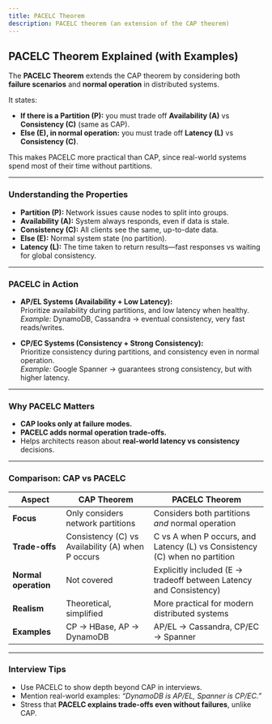 ```yaml
---
title: PACELC Theorem
description: PACELC theorem (an extension of the CAP theorem)
---
```


## PACELC Theorem Explained (with Examples)

The **PACELC Theorem** extends the CAP theorem by considering both **failure scenarios** and **normal operation** in distributed systems.  

It states:

- **If there is a Partition (P):** you must trade off **Availability (A)** vs **Consistency (C)** (same as CAP).  
- **Else (E), in normal operation:** you must trade off **Latency (L)** vs **Consistency (C)**.  

This makes PACELC more practical than CAP, since real-world systems spend most of their time without partitions.

---

### Understanding the Properties

- **Partition (P):** Network issues cause nodes to split into groups.
- **Availability (A):** System always responds, even if data is stale.
- **Consistency (C):** All clients see the same, up-to-date data.
- **Else (E):** Normal system state (no partition).
- **Latency (L):** The time taken to return results—fast responses vs waiting for global consistency.

---

### PACELC in Action

- **AP/EL Systems (Availability + Low Latency):**  
  Prioritize availability during partitions, and low latency when healthy.  
  *Example:* DynamoDB, Cassandra → eventual consistency, very fast reads/writes.

- **CP/EC Systems (Consistency + Strong Consistency):**  
  Prioritize consistency during partitions, and consistency even in normal operation.  
  *Example:* Google Spanner → guarantees strong consistency, but with higher latency.

---

### Why PACELC Matters

- **CAP looks only at failure modes.**  
- **PACELC adds normal operation trade-offs.**  
- Helps architects reason about **real-world latency vs consistency** decisions.

---

### Comparison: CAP vs PACELC

| **Aspect**          | **CAP Theorem**                                | **PACELC Theorem**                                                        |
|----------------------|-----------------------------------------------|----------------------------------------------------------------------------|
| **Focus**           | Only considers network partitions              | Considers both partitions *and* normal operation                          |
| **Trade-offs**      | Consistency (C) vs Availability (A) when P occurs | C vs A when P occurs, and Latency (L) vs Consistency (C) when no partition |
| **Normal operation**| Not covered                                    | Explicitly included (E → tradeoff between Latency and Consistency)        |
| **Realism**         | Theoretical, simplified                        | More practical for modern distributed systems                             |
| **Examples**        | CP → HBase, AP → DynamoDB                      | AP/EL → Cassandra, CP/EC → Spanner                                        |

---

### Interview Tips

- Use PACELC to show depth beyond CAP in interviews.  
- Mention real-world examples: *“DynamoDB is AP/EL, Spanner is CP/EC.”*  
- Stress that **PACELC explains trade-offs even without failures**, unlike CAP.  

